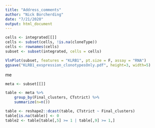 ```yaml
---
title: "Address_comments"
author: "Nick Borcherding"
date: "7/21/2020"
output: html_document
---
```


```r
cells <- integrated[[]]
cells <- subset(cells, !is.na(cloneType))
cells <- rownames(cells)
subset <- subset(integrated, cells = cells)
```

```r
VlnPlot(subset, features = "KLRB1", pt.size = F, assay = "RNA")
ggsave("KLRB1_exspression_clonotypesOnly.pdf", height=3, width=5)
```

me
```r
meta <- subset[[]]
```

```r
table <- meta %>%
    group_by(Final_clusters, CTstrict) %>%
    summarize(n=n())

table <- reshape2::dcast(table, CTstrict ~ Final_clusters)
table[is.na(table)] <- 0
table2 <- table[table[,5] >= 1 | table[,9] >= 1,]
```

